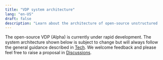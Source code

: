 ```yaml
---
title: "VDP system architecture"
lang: "en-US"
draft: false
description: "Learn about the architecture of open-source unstructured data ETL tool VDP https://github.com/instill-ai/vdp"
---
```


The open-source VDP (Alpha) is currently under rapid development.
The system architecture shown below is subject to change but will always follow the general guidance described in [Tech](/docs/vdp/faq#tech).
We welcome feedback and please feel free to raise a proposal in [Discussions](https://github.com/instill-ai/vdp/discussions).

<div align="center">
  <ZoomableImg
    src="/docs-assets/development/vdp-architecture.svg"
    alt="The VDP system architecture"
    width="500px"
  />
</div>
